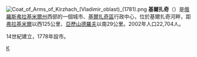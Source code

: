 {{coord|56|10|N|38|52|E|display=title}}
[[File:Coat_of_Arms_of_Kirzhach_(Vladimir_oblast)_(1781).png|right]]
'''基爾扎奇'''（{{lang-ru|Киржа́ч}}）是[[俄羅斯|俄羅斯]][[弗拉基米爾州|弗拉基米爾州]]西部的一個城市、[[基爾扎奇區|基爾扎奇區]]行政中心，位於基爾扎奇河畔，距[[弗拉基米尔_(俄罗斯)|弗拉基米爾]]以西125公里、[[亞歷山德羅夫_(弗拉基米爾州)|亞歷山德羅夫]]以南29公里。2002年人口22,704人。

14世紀建立，1778年設市。

{{弗拉基米爾州城市}}
{{Authority control}}
[[Category:弗拉基米爾州城市|К]]

{{russia-stub}}